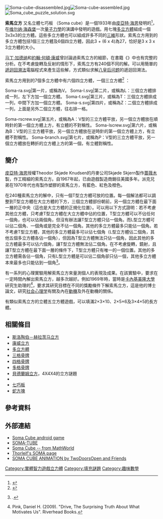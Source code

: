 <div class="floatright">[[Image:Soma-cube-disassembled.jpg|thumb]][[Image:Soma-cube-assembled.jpg|thumb]][[File:Soma_cube_puzzle_solution.svg|thumb]]</div>
'''索馬立方''' 又名立體七巧板 （Soma cube）是一個1933年由[[皮亞特·海恩_(數學家)|皮亞特·海恩]]發明的{{le|實體智力遊戲|mechanical puzzle}}<ref>{{cite web| url = http://www.fam-bundgaard.dk/SOMA/NEWS/N030310.HTM| title = The birth of SOMA| accessdate = 2010-12-04| author = Ole Poul Pedersen| editor = Thorleif Bundgaard| date = February 2010| archive-date = 2010-11-15| archive-url = https://web.archive.org/web/20101115071846/http://www.fam-bundgaard.dk/SOMA/NEWS/N030310.HTM| dead-url = no}}</ref>，在[[维尔纳·海森堡|维尔纳·海森堡]]一次[[量子力學|量子力學]]的演講中發明的遊戲。用七塊[[多立方體|多立方體]]組成一個3x3x3的立方體。這些多立方體也可以組成許多不同的[[三維|三維]]形狀。索馬立方用到的多立方體包括1個三立方體及6個四立方體，因此3 + (6 x 4)為27，恰好是3 x 3 x 3立方體的大小。

[[马丁·加德纳|马丁·加德纳]]和[[約翰·何頓·康威|約翰·何頓·康威]]曾討論過索馬立方的細節，在書籍《{{le|Winning Ways for your Mathematical Plays|Winning Ways for your Mathematical Plays}}》中也有完整的分析。在不考慮旋轉及反射的情形下，索馬立方有240個不同的解。可以用簡單的[[遞迴|遞迴]][[回溯法|回溯法]]電腦程式來產生這些解，方式類似求解[[八皇后问题|八皇后问题]]的遞迴回溯法。

索馬立方用到的7個多立方體中有六個四立方體，一個三立方體<ref>{{cite web|last=Bundgaard|first=Thorleif|title=Why are the pieces labelled as they are|url=http://www.fam-bundgaard.dk/SOMA/NEWS/N111114.HTM|work=SOMA News|accessdate=10 August 2012|archive-date=2012-02-13|archive-url=https://web.archive.org/web/20120213031153/http://www.fam-bundgaard.dk/SOMA/NEWS/N111114.HTM|dead-url=no}}</ref>
：
<gallery mode=packed heights=180px>
Soma-ra.svg|第一片，或稱為V。
Soma-l.svg|第二片，或稱為L：三個立方體排成一列，左下方加一個立方體。
Soma-t.svg|第三片，或稱為T：三個立方體排成一列，中間下方加一個立方體。
Soma-s.svg|第四片，或稱為Z：二個立方體排成一列，上面是另外二個立方體，往右排一格。
</gallery>
<gallery mode=packed heights=180px>
Soma-rscrew.svg|第五片，或稱為A：V型的三立方體平放，另一個立方體放在順時針的第一個立方體上方，有立體的不對稱性。
Soma-lscrew.svg|第六片，或稱為B：V型的三立方體平放，另一個立方體放在逆時針的第一個立方體上方，有立體不對稱性。
Soma-branch.svg|第七片，或稱為P：V型的三立方體平放，另一個立方體放在轉折的立方體上方的第一個，有立體對稱性。
</gallery>

==簡介==
[[皮亞特·海恩_(數學家)|皮亞特·海恩]]授權Theodor Skjøde Knudsen的丹麥公司Skjøde Skjern製作[[蔷薇木|蔷薇木]]製，作工精細的索馬立方。自1967年起，已由遊戲製造商{{le|派克兄弟|Parker Brothers}}銷往美國多年。派克兄弟在1970年代也有製作塑膠的索馬立方，有藍色、紅色及橙色。

在240種索馬立方的解中，只有一個T型立方體可放的位置。每一個解法都可以調整到T型立方體在大立方體的下方，三個立方體部份朝前，另一個立方體在最下面一層的正中央（這也是大立方體的正規化位置）。可以用以下方式證明：若不考慮其他立方體，只考慮T型立方體在大立方體中佔的位置，T型立方體可以不佔任何一個角，也可以佔兩個角，但沒有辦法讓T型立方體只佔一個角。而L型立方體可以佔二個角、一個角或是完全不佔一個角。其他的多立方體最多只能佔一個角。若不考慮T型立方體，其他的多立方體最多可以佔七個角（L型立方體佔二個角，其他五個多立方體各佔一個角），但因為T型立方體無法只佔一個角，因此其他的多立方體最多可以佔六個角，讓T型立方體無法佔二個角。在不考慮旋轉，鏡射，且讓T型立方體在最下面一層的條件下，T型立方體只有唯一的一個位置。其他的多立方體需各佔一個角，只有L型立方體是可以佔二個角卻只佔一個，其他多立方體本來最多也只能佔到一個角<ref>{{citation|url=http://www.fam-bundgaard.dk/SOMA/NEWS/N030518.HTM|title=The complete "SOMAP" is found|journal=SOMA News|first=William|last=Kustes|date=May 18, 2003|accessdate=April 25, 2014|archive-date=2014-02-12|archive-url=https://web.archive.org/web/20140212040035/http://www.fam-bundgaard.dk/SOMA/NEWS/N030518.HTM|dead-url=no}}.</ref>。

有一系列的心理實驗用解索馬立方來量測個人的表現及成果。在該實驗中，要求在一定時間內解出索馬立方，越多次越好。例如1969年時，當時是[[卡內基美隆大學|卡內基美隆大學]]研究生助理的{{le|Edward Deci|Edward Deci}}<ref>Pink, Daniel H. (2009). "Drive, The Surprising Truth About What Motivates Us". Riverhead Books.</ref>，要求其研究目標在不同的獎勵條件下解索馬立方，這是他的博士論文，研究[[社会心理学|社会心理学]]有關{{le|動機排擠效果|Motivation crowding theory}}及內在[[動機|動機]]及外在動機的關係。

有類似索馬立方的立體五立方體遊戲，可以填滿2×3×10、2×5×6及3×4×5的長方體。

==相關條目==
* [[斯洛陶伯－赫拉茨马立方|斯洛陶伯－赫拉茨马立方]]
* [[康威立方|康威立方]]
* [[多立方體|多立方體]]
*[[三格骨牌|三格骨牌]]
*[[四格骨牌|四格骨牌]]
*[[多格骨牌|多格骨牌]]
*[[貝德蘭姆立方|貝德蘭姆立方]]，4X4X4的立方謎題
*{{le|Diabolical立方|Diabolical cube}}
*[[七巧板|七巧板]]
*[[蛇方塊|蛇方塊]]

==參考資料==
{{Reflist}}

==外部連結==
{{commons|Soma cube}}
* [https://play.google.com/store/apps/details?id=com.egemen.egemen&hl=tr Soma Cube android game] {{Wayback|url=https://play.google.com/store/apps/details?id=com.egemen.egemen&hl=tr |date=20161120091144 }}
* [http://www.mathematik.uni-bielefeld.de/~sillke/POLYCUBE/SOMA/cube-secrets SOMA-TUBE] {{Wayback|url=http://www.mathematik.uni-bielefeld.de/~sillke/POLYCUBE/SOMA/cube-secrets |date=20020219084127 }}
* [http://mathworld.wolfram.com/SomaCube.html Soma Cube -- from MathWorld] {{Wayback|url=http://mathworld.wolfram.com/SomaCube.html |date=20120204034345 }}
* [http://www.fam-bundgaard.dk/SOMA/SOMA.HTM Thorleif's SOMA page] {{Wayback|url=http://www.fam-bundgaard.dk/SOMA/SOMA.HTM |date=20030401110322 }}
* [http://www.youtube.com/watch?v=9ngzN2RQEtM SOMA CUBE ANIMATION by TwoDoorsOpen and Friends] {{Wayback|url=http://www.youtube.com/watch?v=9ngzN2RQEtM |date=20200908181145 }}

{{Polyform}}
{{Authority control}}
[[Category:實體智力遊戲立力體|Category:實體智力遊戲立力體]]
[[Category:填充謎題|Category:填充謎題]]
[[Category:趣味數學|Category:趣味數學]]